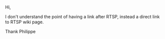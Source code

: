 Hi, 

I don't understand the point of having a {{font colour|#ba0000|?}} link after RTSP, instead a direct link to RTSP wiki page.

Thank
Philippe